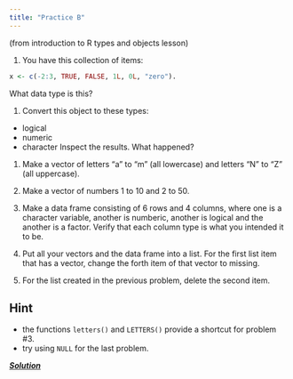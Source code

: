 ```yaml
---
title: "Practice B"
---
```


(from introduction to R types and objects lesson)

1. You have this collection of items:
```r
x <- c(-2:3, TRUE, FALSE, 1L, 0L, "zero"). 
```
What data type is this? 

1. Convert this object to these types:
  * logical
  * numeric
  * character
Inspect the results. What happened? 

1. Make a vector of letters "a" to "m" (all lowercase) and letters "N" to "Z" (all uppercase).

1. Make a vector of numbers 1 to 10 and 2 to 50. 

1. Make a data frame consisting of 6 rows and 4 columns, where one is a character variable, another is numberic, another is logical and the another is a factor. Verify that each column type is what you intended it to be. 

1. Put all your vectors and the data frame into a list. For the first list item that has a vector, change the forth item of that vector to missing.

1. For the list created in the previous problem, delete the second item. 

::: {.callout-tip collapse="true"}
## Hint
* the functions `letters()` and `LETTERS()` provide a shortcut for problem #3. 
* try using `NULL` for the last problem.
:::

[***Solution***](../practice/solution-B.qmd)
